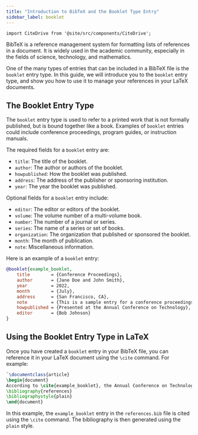 ```yaml
---
title: "Introduction to BibTeX and the Booklet Type Entry"
sidebar_label: booklet
---
```


```mdx-code-block
import CiteDrive from '@site/src/components/CiteDrive';
```

BibTeX is a reference management system for formatting lists of references in a document. It is widely used in the academic community, especially in the fields of science, technology, and mathematics.

One of the many types of entries that can be included in a BibTeX file is the `booklet` entry type. In this guide, we will introduce you to the `booklet` entry type, and show you how to use it to manage your references in your LaTeX documents.

<CiteDrive/>

## The Booklet Entry Type

The `booklet` entry type is used to refer to a printed work that is not formally published, but is bound together like a book. Examples of `booklet` entries could include conference proceedings, program guides, or instruction manuals.

The required fields for a `booklet` entry are:

-   `title`: The title of the booklet.
-   `author`: The author or authors of the booklet.
-   `howpublished`: How the booklet was published.
-   `address`: The address of the publisher or sponsoring institution.
-   `year`: The year the booklet was published.

Optional fields for a `booklet` entry include:

-   `editor`: The editor or editors of the booklet.
-   `volume`: The volume number of a multi-volume book.
-   `number`: The number of a journal or series.
-   `series`: The name of a series or set of books.
-   `organization`: The organization that published or sponsored the booklet.
-   `month`: The month of publication.
-   `note`: Miscellaneous information.

Here is an example of a `booklet` entry:

```bibtex
@booklet{example_booklet,
	title        = {Conference Proceedings},
	author       = {Jane Doe and John Smith},
	year         = 2022,
	month        = {July},
	address      = {San Francisco, CA},
	note         = {This is a sample entry for a conference proceedings booklet.},
	howpublished = {Presented at the Annual Conference on Technology},
	editor       = {Bob Johnson}
}

```

## Using the Booklet Entry Type in LaTeX

Once you have created a `booklet` entry in your BibTeX file, you can reference it in your LaTeX document using the `\cite` command. For example:


```latex
`\documentclass{article}  
\begin{document}  
According to \cite{example_booklet}, the Annual Conference on Technology was a success.  
\bibliography{references} 
\bibliographystyle{plain}  
\end{document}
```

In this example, the `example_booklet` entry in the `references.bib` file is cited using the `\cite` command. The bibliography is then generated using the `plain` style.
